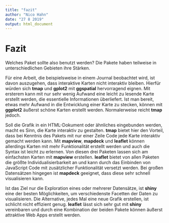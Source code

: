 ```yaml
---
title: "fazit"
author: "Nico Hahn"
date: "27 8 2019"
output: html_document
---
```


# Fazit
Welches Paket sollte also benutzt werden? Die Pakete haben teilweise in unterschiedlichen Gebieten ihre Stärken.

Für eine Arbeit, die beispielsweise in einem Journal beobachtet wird, ist davon auszugehen, dass interaktive Karten nicht interaktiv bleiben. Hierfür würden sich **tmap** und **gplot2** mit **ggspatial** hervorragend eignen. Mit ersterem kann mit nur sehr wenig Aufwand eine leicht zu lesende Karte erstellt werden, die essentielle Informationen überliefert. Ist man bereit, etwas mehr Aufwand in die Entwicklung einer Karte zu stecken, können mit **ggplot2** äußerst schöne Karten erstellt werden. Normalerweise reicht **tmap** jedoch.

Soll die Grafik in ein HTML-Dokument oder ähnliches eingebunden werden, macht es Sinn, die Karte interaktiv zu gestalten. **tmap** bietet hier den Vorteil, dass bei Kenntnis des Pakets mit nur einer Zeile Code jede Karte interaktiv gemacht werden kann. Mit **mapview**, **mapdeck** und **leaflet** können allerdings Karten mit mehr Funktionalität erstellt werden und auch die Syntax ist leicht zu erlernen. Von diesen drei Paketen lassen sich am einfachsten Karten mit **mapview** erstellen. **leaflet** bietet von allen Paketen die größte Individualisierbarkeit an und kann durch das Einbinden von JavaScript Code mit zusätzlicher Funktionalität versetzt werden. Bei großen Datensätzen hingegen ist **mapdeck** geeignet, dass diese sehr schnell visualisieren kann.

Ist das Ziel nur die Exploration eines oder mehrerer Datensätze, ist **shiny** eine der besten Möglichkeiten, um verschiedenste Facetten der Daten zu visualisieren. Die Alternative, jedes Mal eine neue Grafik erstellen, ist schlicht nicht effizient genug. **leaflet** lässt sich sehr gut mit **shiny** vereinbaren und durch eine Kombination der beiden Pakete können äußerst attraktive Web Apps erstellt werden.